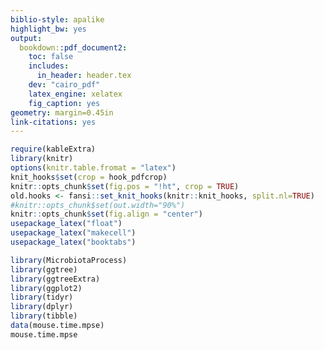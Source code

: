 ```yaml
---
biblio-style: apalike
highlight_bw: yes
output:
  bookdown::pdf_document2:
    toc: false
    includes:
      in_header: header.tex
    dev: "cairo_pdf"
    latex_engine: xelatex
    fig_caption: yes
geometry: margin=0.45in
link-citations: yes
---
```


```r
require(kableExtra)
library(knitr)
options(knitr.table.fromat = "latex")
knit_hooks$set(crop = hook_pdfcrop)
knitr::opts_chunk$set(fig.pos = "!ht", crop = TRUE)
old.hooks <- fansi::set_knit_hooks(knitr::knit_hooks, split.nl=TRUE)
#knitr::opts_chunk$set(out.width="90%")
knitr::opts_chunk$set(fig.align = "center")
usepackage_latex("float")
usepackage_latex("makecell")
usepackage_latex("booktabs")
```


```r
library(MicrobiotaProcess)
library(ggtree)
library(ggtreeExtra)
library(ggplot2)
library(tidyr)
library(dplyr)
library(tibble)
data(mouse.time.mpse)
mouse.time.mpse
```

\thispagestyle{empty}
